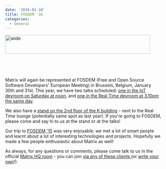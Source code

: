 ```yaml
---
date: '2016-01-18'
title: FOSDEM '16
categories:
  - General
---
```


<img src="http://matrix.org/blog/wp-content/uploads/2016/01/wide.png" alt="wide" width="468" height="60" class="alignleft size-full wp-image-1466" />
<p>&nbsp;</p>
<p>&nbsp;</p>

Matrix will again be represented at FOSDEM (Free and Open Source Software Developers' European Meeting) in Brussels, Belgium, January 30th and 31st. This year, we have two talks scheduled: <a href="https://fosdem.org/2016/schedule/event/deviot15/">one in the IoT devroom on Saturday at noon</a>, and <a href="https://fosdem.org/2016/schedule/event/matrix/">one in the Real Time devroom at 3.10pm the same day</a>.

We also have a <a href="https://fosdem.org/2016/stands/">stand on the 2nd floor of the K building</a> - next to the Real Time lounge (potentially same spot as last year). If you're going to FOSDEM, please come and say hi to us at the stand or at the talks!
 
Our trip to <a href="http://matrix.org/blog/2015/02/04/back-from-fosdem/">FOSDEM '15</a> was very enjoyable; we met a lot of smart people and learnt about a lot of interesting technologies and projects. Hopefully we made a few people enthusiastic about Matrix as well!
 
As always, for any questions or comments, please come talk to us in the official <a href="https://vector.im/beta/#/room/#matrix:matrix.org" title="Matrix HQ room">Matrix HQ room</a> - you can join <a href="http://matrix.org/blog/try-matrix-now/">via any of these clients </a> (or <a href="http://matrix.org/docs/howtos/client-server.html">write your own</a>!).